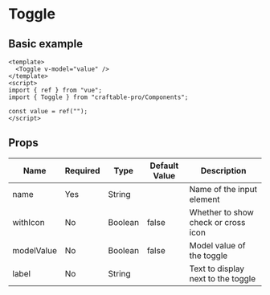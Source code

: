 # Toggle

## Basic example

```vue
<template>
  <Toggle v-model="value" />
</template>
<script>
import { ref } from "vue";
import { Toggle } from "craftable-pro/Components";

const value = ref("");
</script>
```

## Props

| Name       | Required | Type    | Default Value | Description                         |
| ---------- | -------- | ------- | ------------- | ----------------------------------- |
| name       | Yes      | String  |               | Name of the input element           |
| withIcon   | No       | Boolean | false         | Whether to show check or cross icon |
| modelValue | No       | Boolean | false         | Model value of the toggle           |
| label      | No       | String  |               | Text to display next to the toggle  |
